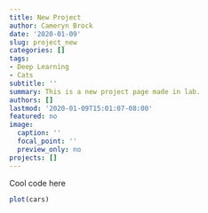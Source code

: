 ```yaml
---
title: New Project
author: Cameryn Brock
date: '2020-01-09'
slug: project_new
categories: []
tags: 
- Deep Learning
- Cats
subtitle: ''
summary: This is a new project page made in lab.
authors: []
lastmod: '2020-01-09T15:01:07-08:00'
featured: no
image:
  caption: ''
  focal_point: ''
  preview_only: no
projects: []
---
```


Cool code here

```r

plot(cars)

```


